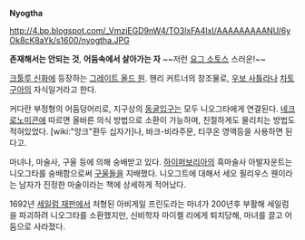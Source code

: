 '''Nyogtha'''

http://4.bp.blogspot.com/_VmzjEGD9nW4/TO3lxFA4IxI/AAAAAAAAANU/6yOk8cK8aYk/s1600/nyogtha.JPG

'''존재해서는 안되는 것''', '''어둠속에서 살아가는 자''' ~~저런 [[요그 소토스]] 스러운!~~

[[크툴루 신화]]에 등장하는 [[그레이트 올드 원]]. 헨리 커트너의 창조물로, [[우보 사틀라]]나 [[차토구아]]의 자식일거라고 한다.

커다란 부정형의 어둠덩어리로, 지구상의 [[동굴]]입구는 모두 니오그타에게 연결된다. [[네크로노미콘]]에 따르면 올바른 의식 방법으로 소환이 가능하며, 친절하게도 물리치는 방법도 적혀있었다. [wiki:"앙크"환두 십자가]나, 바크-비라주문, 티쿠온 영액등을 사용하면 된다고.

마녀나, 마술사, 구울 등에 의해 숭배받고 있다. [[하이퍼보리아]]의 흑마술사 아발자운트는 니오그타를 숭배함으로써 [[구울]]들을 지배했다. 니오그트에 대해서 세오 필리우스 웬이라는 남자가 진정한 마술이라는 책에 상세하게 적어났다.

1692년 [[세일럼 재판]]에서 처형된 아비게일 프린도라는 마녀가 200년후 부활해 세일럼을 파괴하려 니오그타를 소환했지만, 신비학자 마이켈 리에게 퇴치당해, 마녀를 끌고 어둠으로 사라졌다.
